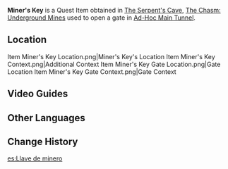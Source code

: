 {{Item Infobox
|id           = 101631
|image        = Item Miner's Key.png
|type         = Quest Items
|description  = Such keys are commonly found in the mines, but one wonders why it would appear here.
|source1      = Found in [[The Serpent's Cave]]
}}
'''Miner's Key''' is a Quest Item obtained in [[The Serpent's Cave]], [[The Chasm: Underground Mines]] used to open a gate in [[Ad-Hoc Main Tunnel]].

==Location==
<gallery>
Item Miner's Key Location.png|Miner's Key's Location
Item Miner's Key Context.png|Additional Context
Item Miner's Key Gate Location.png|Gate Location
Item Miner's Key Gate Context.png|Gate Context
</gallery>
==Video Guides==
{{EVT
|video1   = https://youtu.be/1xkljs6-S9k
|caption1 = The Miner's Key Location to Unlock Gate in Ad hoc Main Tunnel
}}

==Other Languages==
{{Other Languages
|default_hidden = 1
|en      = Miner's Key
|zhs     = 矿工的钥匙
|zhs_rm  = Kuànggōng de Yàoshi
|zht     = 礦工的鑰匙
|zht_rm  = Kuànggōng de Yàoshi
|ja      = 鉱夫の鍵
|ja_rm   = Koufu no Kagi
|ko      = 광부의 열쇠
|ko_rm   = Gwangbu-ui Yeolsoe
|es      = Llave de minero
|fr      = Clé de mineur
|ru      = Ключ шахтёра
|th      = กุญแจคนงานเหมือง
|th_rm   = 
|vi      = Chìa Khóa Của Thợ Mỏ
|de      = Schlüssel der Bergleute
|id      = Kunci Penambang
|pt      = Chave de Minerador
|tr      = Madencinin Anahtarı
|it      = Chiave del minatore
}}

==Change History==
{{Change History|2.6}}

[[es:Llave de minero]]